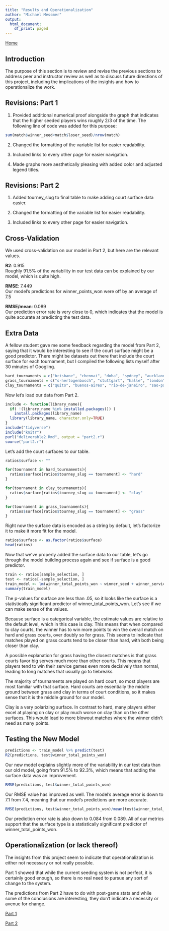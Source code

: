 ```yaml
---
title: "Results and Operationalization"
author: "Michael Messmer"
output:
  html_document:
    df_print: paged
---
```

<a href="index.html">Home</a>

## Introduction

The purpose of this section is to review and revise the previous sections to address peer and instructor review as well as to discuss future directions of this project, including the implications of the insights and how to operationalize the work.

## Revisions: Part 1

1. Provided additional numerical proof alongside the graph that indicates that the higher seeded players wins roughly 2/3 of the time. The following line of code was added for this purpose:

```r
sum(match$winner_seed<match$loser_seed)/nrow(match)
```

2. Changed the formatting of the variable list for easier readability.

3. Included links to every other page for easier navigation.

4. Made graphs more aesthetically pleasing with added color and adjusted legend titles.

## Revisions: Part 2

1. Added tourney_slug to final table to make adding court surface data easier.

2. Changed the formatting of the variable list for easier readability.

3. Included links to every other page for easier navigation.

## Cross-Validation

We used cross-validation on our model in Part 2, but here are the relevant values.

**R2**: 0.915  
Roughly 91.5% of the variability in our test data can be explained by our model, which is quite high.

**RMSE**: 7.449  
Our model's predictions for winner_points_won were off by an average of 7.5

**RMSE/mean**: 0.089  
Our prediction error rate is very close to 0, which indicates that the model is quite accurate at predicting the test data.

## Extra Data

A fellow student gave me some feedback regarding the model from Part 2, saying that it would be interesting to see if the court surface might be a good predictor. There might be datasets out there that include the court surface for each tournament, but I compiled the following lists myself after 30 minutes of Googling.

```r
hard_tournaments = c("brisbane", "chennai", "doha", "sydney", "auckland", "australian-open", "montpellier", "sofia", "memphis", "rotterdam", "delray-beach", "marseille", "acapulco", "dubai", "indian-wells", "miami", "atlanta", "los-cabos", "washington", "montreal", "cincinnati", "winston-salem", "us-open", "metz", "st-petersburg", "chengdu", "shenzhen", "beijing", "tokyo", "shanghai", "antwerp", "moscow", "stockholm", "basel", "vienna", "paris", "nitto-atp-finals")
grass_tournaments = c("s-hertogenbosch", "stuttgart", "halle", "london", "antalya", "eastbourne", "wimbledon", "newport")
clay_tournaments = c("quito", "buenos-aires", "rio-de-janeiro", "sao-paulo", "houston", "marrakech", "monte-carlo", "barcelona", "budapest", "estoril", "istanbul", "munich", "madrid", "rome", "geneva", "lyon", "roland-garros", "bastad", "umag", "gstaad", "hamburg", "kitzbuhel")
```

Now let's load our data from Part 2.

```r
include <- function(library_name){
  if( !(library_name %in% installed.packages()) )
    install.packages(library_name) 
  library(library_name, character.only=TRUE)
}
include("tidyverse")
include("knitr")
purl("deliverable2.Rmd", output = "part2.r")
source("part2.r")
```

Let's add the court surfaces to our table.

```r
ratios$surface <- ""

for(tournament in hard_tournaments){
  ratios$surface[ratios$tourney_slug == tournament] <- "hard"
}

for(tournament in clay_tournaments){
  ratios$surface[ratios$tourney_slug == tournament] <- "clay"
}

for(tournament in grass_tournaments){
  ratios$surface[ratios$tourney_slug == tournament] <- "grass"
}
```

Right now the surface data is encoded as a string by default, let's factorize it to make it more fit for the model.

```r
ratios$surface <- as.factor(ratios$surface)
head(ratios)
```

Now that we've properly added the surface data to our table, let's go through the model building process again and see if surface is a good predictor.

```r
train <- ratios[sample_selection, ]
test <- ratios[-sample_selection, ]
train_model <- lm(winner_total_points_won ~ winner_seed + winner_service_point_ratio + winner_break_point_ratio + winner_return_point_ratio + loser_seed + loser_break_point_ratio + match_duration + surface, data=train)
summary(train_model)
```

The p-values for surface are less than .05, so it looks like the surface is a statistically significant predictor of winner_total_points_won. Let's see if we can make sense of the values.

Because surface is a categorical variable, the estimate values are relative to the default level, which in this case is clay. This means that when compared to clay courts, the winner has to win more points to win the overall match on hard and grass courts, over doubly so for grass. This seems to indicate that matches played on grass courts tend to be closer than hard, with both being closer than clay.

A possible explanation for grass having the closest matches is that grass courts favor big serves much more than other courts. This means that players tend to win their service games even more decisively than normal, leading to long matches that usually go to tiebreaks.

The majority of tournaments are played on hard court, so most players are most familiar with that surface. Hard courts are essentially the middle ground between grass and clay in terms of court conditions, so it makes sense that it is the middle ground for our model.

Clay is a very polarizing surface. In contrast to hard, many players either excel at playing on clay or play much worse on clay than on the other surfaces. This would lead to more blowout matches where the winner didn't need as many points.

## Testing the New Model

```r
predictions <- train_model %>% predict(test)
R2(predictions, test$winner_total_points_won)
```

Our new model explains slightly more of the variability in our test data than our old model, going from 91.5% to 92.3%, which means that adding the surface data was an improvement.

```r
RMSE(predictions, test$winner_total_points_won)
```

Our RMSE value has improved as well. The model's average error is down to 7.1 from 7.4, meaning that our model's predictions are more accurate.

```r
RMSE(predictions, test$winner_total_points_won)/mean(test$winner_total_points_won)
```

Our prediction error rate is also down to 0.084 from 0.089. All of our metrics support that the surface type is a statistically significant predictor of winner_total_points_won.

## Operationalization (or lack thereof)

The insights from this project seem to indicate that operationalization is either not necessary or not really possible.

Part 1 showed that while the current seeding system is not perfect, it is certainly good enough, so there is no real need to pursue any sort of change to the system.

The predictions from Part 2 have to do with post-game stats and while some of the conclusions are interesting, they don't indicate a necessity or avenue for change.

<a href="deliverable1.html">Part 1</a>

<a href="deliverable2.html">Part 2</a>
